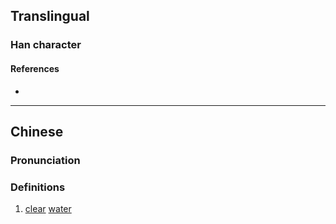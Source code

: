 {{character info}}
==Translingual==

===Han character===
{{Han char|rn=85|rad=水|as=18|sn=21|four=34111|canj=ETST|ids=⿰氵藍}}

====References====
* {{Han ref|kx=0662.200|dkj=18744|dj=1071.210|hdz=31791.120|uh=7046|ud=28742|bh=F5D9|bd=62937}}

----

==Chinese==
{{zh-forms}}

===Pronunciation===
{{zh-pron
|m=lán
|c=laam4
|mc=
|oc=
|cat=n
}}

===Definitions===
{{zh-hanzi}}

# [[clear]] [[water]]

{{zh-cat|Water}}